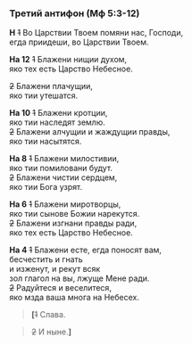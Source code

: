 ### Третий антифон (Мф 5:3-12)

**Н** ~~1~~ Во Царствии Твоем помяни нас, Господи,  
егда приидеши, во Царствии Твоем.  

**На 12** ~~1~~ Блажени нищии духом,  
яко тех есть Царство Небесное.  

~~2~~ Блажени плачущии,  
яко тии утешатся.

**На 10** ~~1~~ Блажени кротции,  
яко тии наследят землю.  
~~2~~ Блажени алчущии и жаждущии правды,  
яко тии насытятся.

**На 8** ~~1~~ Блажени милостивии,  
яко тии помиловани будут.  
~~2~~ Блажени чистии сердцем,  
яко тии Бога узрят.

**На 6** ~~1~~ Блажени миротворцы,  
яко тии сынове Божии нарекутся.  
~~2~~ Блажени изгнани правды ради,  
яко тех есть Царство Небесное.

**На 4** ~~1~~ Блажени есте, егда поносят вам,  
бесчестить и гнать <br /> и изженут, и рекут всяк  
зол глагол на вы, лжуще Мене ради.  
~~2~~ Радуйтеся и веселитеся, <br /> яко мзда ваша многа на Небесех.
>**[**~~1~~ Слава.

>~~2~~ И ныне.**]**